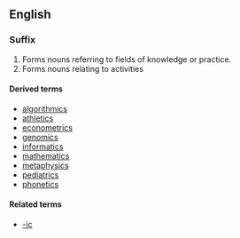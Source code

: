 {{see|ICS}}
==English==

===Suffix===
{{infl|en|suffix|cat=suffixes|sort=ics}}

# Forms nouns referring to fields of knowledge or practice.
# Forms nouns relating to activities

====Derived terms====
* [[algorithmics]]
* [[athletics]]
* [[econometrics]]
* [[genomics]]
* [[informatics]]
* [[mathematics]]
* [[metaphysics]]
* [[pediatrics]]
* [[phonetics]]

====Related terms====
* [[-ic]]